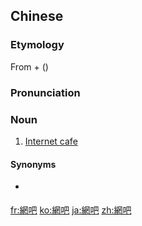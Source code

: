 {{also|网吧}}
==Chinese==
{{zh-forms|s=网吧|lit=Internet bar}}

===Etymology===
From {{zh-l|網|tr=-|net; Internet}} + {{zh-l|吧|tr=-}} ({{translit|zh|en|bar|nocap=y}})

===Pronunciation===
{{zh-pron
|m=wǎngbā,tl=y
|c=mong5 baa1
|mn=qz:bǎng-pa/xm,zz:bāng-pa
|cat=n
}}

===Noun===
{{zh-noun}}

# [[Internet cafe]]

====Synonyms====
* {{qualifier|Taiwan}} {{zh-l|網咖}}

{{zh-cat|Internet}}

[[fr:網吧]]
[[ko:網吧]]
[[ja:網吧]]
[[zh:網吧]]